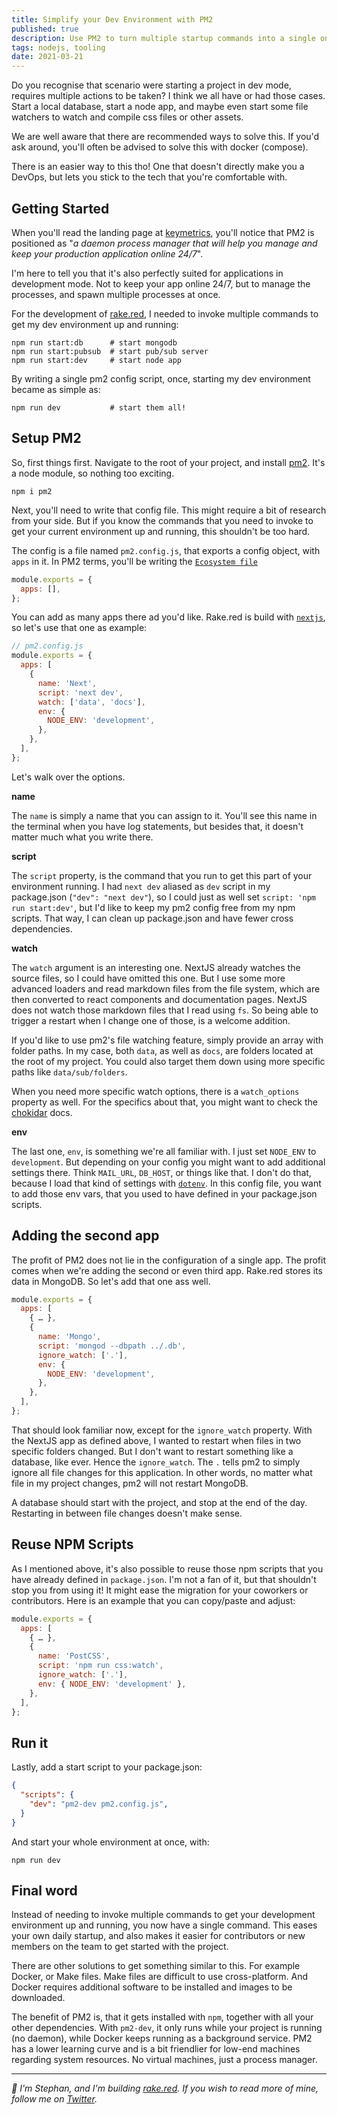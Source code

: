 ```yaml
---
title: Simplify your Dev Environment with PM2
published: true
description: Use PM2 to turn multiple startup commands into a single one.
tags: nodejs, tooling
date: 2021-03-21
---
```


Do you recognise that scenario were starting a project in dev mode, requires multiple actions to be taken? I think we all have or had those cases. Start a local database, start a node app, and maybe even start some file watchers to watch and compile css files or other assets.

We are well aware that there are recommended ways to solve this. If you'd ask around, you'll often be advised to solve this with docker (compose).

There is an easier way to this tho! One that doesn't directly make you a DevOps, but lets you stick to the tech that you're comfortable with. 

## Getting Started

When you'll read the landing page at [keymetrics][keymetrics], you'll notice that PM2 is positioned as "*a daemon process manager that will help you manage and keep your production application online 24/7*".

I'm here to tell you that it's also perfectly suited for applications in development mode. Not to keep your app online 24/7, but to manage the processes, and spawn multiple processes at once.

For the development of [rake.red][rake.red], I needed to invoke multiple commands to get my dev environment up and running:

```shell
npm run start:db      # start mongodb
npm run start:pubsub  # start pub/sub server
npm run start:dev     # start node app
```

By writing a single pm2 config script, once, starting my dev environment became as simple as:

```shell
npm run dev           # start them all!
```

## Setup PM2

So, first things first. Navigate to the root of your project, and install [pm2](http://npmjs.com/pm2). It's a node module, so nothing too exciting.

```shell
npm i pm2
```

Next, you'll need to write that config file. This might require a bit of research from your side. But if you know the commands that you need to invoke to get your current environment up and running, this shouldn't be too hard.

The config is a file named `pm2.config.js`, that exports a config object, with `apps` in it. In PM2 terms, you'll be writing the [`Ecosystem file`][ecosystem]

```js
module.exports = {
  apps: [],
};
```

You can add as many apps there ad you'd like. Rake.red is build with [`nextjs`][nextjs], so let's use that one as example:

```js
// pm2.config.js
module.exports = {
  apps: [
    {
      name: 'Next',
      script: 'next dev',
      watch: ['data', 'docs'],
      env: {
        NODE_ENV: 'development',
      },
    },
  ],
};
```

Let's walk over the options.

**name**

The `name` is simply a name that you can assign to it. You'll see this name in the terminal when you have log statements, but besides that, it doesn't matter much what you write there. 

**script**

The `script` property, is the command that you run to get this part of your environment running. I had `next dev` aliased as `dev` script in my package.json (`"dev": "next dev"`), so I could just as well set `script: 'npm run start:dev'`, but I'd like to keep my pm2 config free from my npm scripts. That way, I can clean up package.json and have fewer cross dependencies.

**watch**

The `watch` argument is an interesting one. NextJS already watches the source files, so I could have omitted this one. But I use some more advanced loaders and read markdown files from the file system, which are then converted to react components and documentation pages. NextJS does not watch those markdown files that I read using `fs`. So being able to trigger a restart when I change one of those, is a welcome addition. 

If you'd like to use pm2's file watching feature, simply provide an array with folder paths. In my case, both `data`, as well as `docs`, are folders located at the root of my project. You could also target them down using more specific paths like `data/sub/folders`.

When you need more specific watch options, there is a `watch_options` property as well. For the specifics about that, you might want to check the [chokidar][chokidar] docs.

**env**

The last one, `env`, is something we're all familiar with. I just set `NODE_ENV` to `development`. But depending on your config you might want to add additional settings there. Think `MAIL_URL`, `DB_HOST`, or things like that. I don't do that, because I load that kind of settings with [`dotenv`](npmjs.com/dotenv). In this config file, you want to add those env vars, that you used to have defined in your package.json scripts.

## Adding the second app

The profit of PM2 does not lie in the configuration of a single app. The profit comes when we're adding the second or even third app. Rake.red stores its data in MongoDB. So let's add that one ass well.

```js
module.exports = {
  apps: [
    { … },
    {
      name: 'Mongo',
      script: 'mongod --dbpath ../.db',
      ignore_watch: ['.'],
      env: {
        NODE_ENV: 'development',
      },
    },
  ],
};
```

That should look familiar now, except for the `ignore_watch` property. With the NextJS app as defined above, I wanted to restart when files in two specific folders changed. But I don't want to restart something like a database, like ever. Hence the `ignore_watch`. The `.` tells pm2 to simply ignore all file changes for this application. In other words, no matter what file in my project changes, pm2 will not restart MongoDB. 

A database should start with the project, and stop at the end of the day. Restarting in between file changes doesn't make sense.

## Reuse NPM Scripts

As I mentioned above, it's also possible to reuse those npm scripts that you have already defined in `package.json`. I'm not a fan of it, but that shouldn't stop you from using it! It might ease the migration for your coworkers or contributors. Here is an example that you can copy/paste and adjust:

```js
module.exports = {
  apps: [
    { … },
    {
      name: 'PostCSS',
      script: 'npm run css:watch',
      ignore_watch: ['.'],
      env: { NODE_ENV: 'development' },
    },
  ],
};
```

## Run it

Lastly, add a start script to your package.json:

```json
{
  "scripts": {
    "dev": "pm2-dev pm2.config.js",
  }
}
```

And start your whole environment at once, with:

```shell
npm run dev
```

## Final word

Instead of needing to invoke multiple commands to get your development environment up and running, you now have a single command. This eases your own daily startup, and also makes it easier for contributors or new members on the team to get started with the project.

There are other solutions to get something similar to this. For example Docker, or Make files. Make files are difficult to use cross-platform. And Docker requires additional software to be installed and images to be downloaded.

The benefit of PM2 is, that it gets installed with `npm`, together with all your other dependencies. With `pm2-dev`, it only runs while your project is running (no daemon), while Docker keeps running as a background service. PM2 has a lower learning curve and is a bit friendlier for low-end machines regarding system resources. No virtual machines, just a process manager.

--- 

_:wave: I'm Stephan, and I'm building [rake.red](http://rake.red). If you wish to read more of mine, follow me on [Twitter](https://twitter.com/meijer_s)._


[rake.red]: https://rake.red
[keymetrics]: https://pm2.keymetrics.io/
[ecosystem]: https://pm2.keymetrics.io/docs/usage/application-declaration/#ecosystem-file
[nextjs]: https://nextjs.org
[chokidar]: https://github.com/paulmillr/chokidar